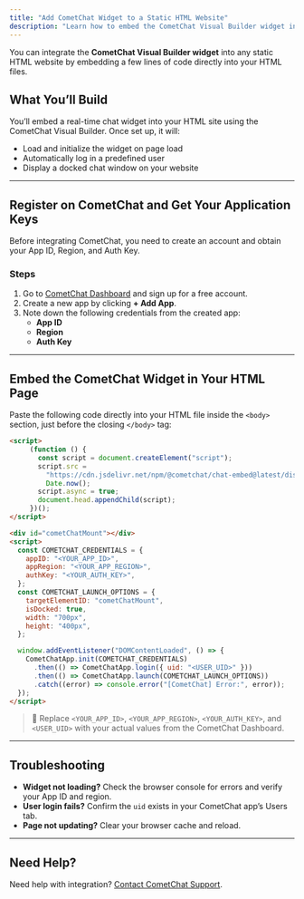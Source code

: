 ```yaml
---
title: "Add CometChat Widget to a Static HTML Website"
description: "Learn how to embed the CometChat Visual Builder widget into a basic HTML website using script and DOM integration."
---
```


You can integrate the **CometChat Visual Builder widget** into any static HTML website by embedding a few lines of code directly into your HTML files.

## **What You’ll Build**

You’ll embed a real-time chat widget into your HTML site using the CometChat Visual Builder. Once set up, it will:
- Load and initialize the widget on page load
- Automatically log in a predefined user
- Display a docked chat window on your website

---

## **Register on CometChat and Get Your Application Keys**

Before integrating CometChat, you need to create an account and obtain your App ID, Region, and Auth Key.

### **Steps**

1. Go to [CometChat Dashboard](https://app.cometchat.com/) and sign up for a free account.
2. Create a new app by clicking **+ Add App**.
3. Note down the following credentials from the created app:
   - **App ID**
   - **Region**
   - **Auth Key**

---

## **Embed the CometChat Widget in Your HTML Page**

Paste the following code directly into your HTML file inside the `<body>` section, just before the closing `</body>` tag:

```html
<script>
     (function () {
       const script = document.createElement("script");
       script.src =
         "https://cdn.jsdelivr.net/npm/@cometchat/chat-embed@latest/dist/main.js?v=" +
         Date.now();
       script.async = true;
       document.head.appendChild(script);
     })();
</script>

<div id="cometChatMount"></div>
<script>
  const COMETCHAT_CREDENTIALS = {
    appID: "<YOUR_APP_ID>",
    appRegion: "<YOUR_APP_REGION>",
    authKey: "<YOUR_AUTH_KEY>",
  };
  const COMETCHAT_LAUNCH_OPTIONS = {
    targetElementID: "cometChatMount",
    isDocked: true,
    width: "700px",
    height: "400px",
  };

  window.addEventListener("DOMContentLoaded", () => {
    CometChatApp.init(COMETCHAT_CREDENTIALS)
      .then(() => CometChatApp.login({ uid: "<USER_UID>" }))
      .then(() => CometChatApp.launch(COMETCHAT_LAUNCH_OPTIONS))
      .catch((error) => console.error("[CometChat] Error:", error));
  });
</script>
```

> 📝 Replace `<YOUR_APP_ID>`, `<YOUR_APP_REGION>`, `<YOUR_AUTH_KEY>`, and `<USER_UID>` with your actual values from the CometChat Dashboard.

---

## Troubleshooting

- **Widget not loading?** Check the browser console for errors and verify your App ID and region.
- **User login fails?** Confirm the `uid` exists in your CometChat app’s Users tab.
- **Page not updating?** Clear your browser cache and reload.

---

## Need Help?

Need help with integration? [Contact CometChat Support](https://www.cometchat.com/contact).
